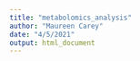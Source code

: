 ```yaml
---
title: "metabolomics_analysis"
author: "Maureen Carey"
date: "4/5/2021"
output: html_document
---
```

